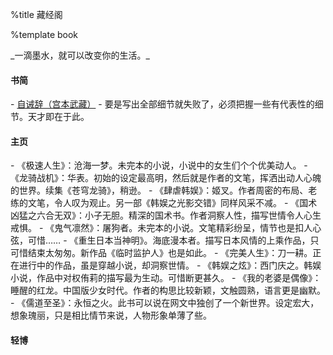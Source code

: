 %title 藏经阁

%template book

_一滴墨水，就可以改变你的生活。_

==== 书简 ====

- [[text/b1001|自诫辞（宫本武藏）]]
- 要是写出全部细节就失败了，必须把握一些有代表性的细节。天才即在于此。

==== 主页 ==== 

- 《极速人生》：沧海一梦。未完本的小说，小说中的女生们个个优美动人。
- 《龙骑战机》：华表。初始的设定最高明，然后就是作者的文笔，挥洒出动人心魄的世界。续集《苍穹龙骑》，稍逊。
- 《肆虐韩娱》：姬叉。作者周密的布局、老练的文笔，令人叹为观止。另一部《韩娱之光影交错》同样风采不减。
- 《国术凶猛之六合无双》：小子无胆。精深的国术书。作者洞察人性，描写世情令人心生戒惧。
- 《鬼气凛然》：屠狗者。未完本的小说。文笔精彩纷呈，情节也是扣人心弦，可惜……
- 《重生日本当神明》。海底漫本者。描写日本风情的上乘作品，只可惜结束太匆匆。新作品《临时监护人》也是如此。
- 《完美人生》：刀一耕。正在进行中的作品，虽是穿越小说，却洞察世情。
- 《韩娱之炫》：西门庆之。韩娱小说，作品中对权侑莉的描写最为生动。可惜断更甚久。
- 《我的老婆是偶像》：睡醒的红龙。中国版少女时代。作者的构思比较新颖，文触圆熟，语言更是幽默。
- 《儒道至圣》：永恒之火。此书可以说在网文中独创了一个新世界。设定宏大，想象瑰丽，只是相比情节来说，人物形象单薄了些。

==== 轻博 ====
